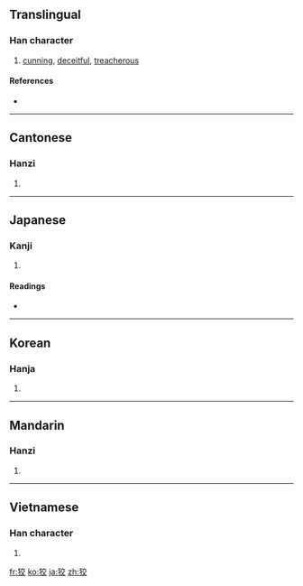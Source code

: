 ==Translingual==

===Han character===
{{Han char|rn=94|rad=犬|as=06|sn=9|four=4024<sub>8</sub>|canj=大竹卜金大 (KHYCK)}}

# [[cunning]], [[deceitful]], [[treacherous]]

====References====
* {{Han ref|kx=0710.050|dkj=20365|dj=1122.110|hdz=21345.090|uh=72E1|ud=29409|bh=ACBE|bd=44222}}

----

==Cantonese==

===Hanzi===
{{yue-hanzi|jyut=|y=gaau2}}

# {{defn|Cantonese|sort=犬06}}

----

==Japanese==

===Kanji===
{{ja-kanji|grade=|rs=犬06}}

# {{defn|Japanese}}

====Readings====
* {{ja-readings|on=[[こう]] (kō), [[きょう]] (kyō)|kun=[[ずるい]] (zurui), [[わるがしこ]] (warugashiko)}}

----

==Korean==

===Hanja===
{{ko-hanja|hangeul=교|eumhun=|rv=gyo|mr=kyo|y=kyo}}

# {{defn|Korean|sort=犬06}}

----

==Mandarin==

===Hanzi===
{{cmn-hanzi|pin=[[jiǎo]] ([[jiao3]]), [[xiào]] ([[xiao4]])|wg=chiao<sup>3</sup>, hsiao<sup>4</sup>}}

# {{defn|Mandarin|sort=犬06}}

----

==Vietnamese==

===Han character===
{{vi-hantu|[[giảo]], [[sinh]], [[xảo]]|rs=犬06}}

# {{defn|Vietnamese|sort=犬06}}

[[fr:狡]]
[[ko:狡]]
[[ja:狡]]
[[zh:狡]]